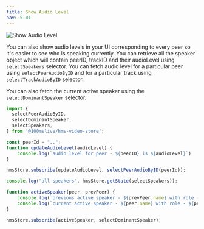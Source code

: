 ```yaml
---
title: Show Audio Level
nav: 5.01
---
```


![Show Audio Level](/guides/audio-levels.png)

You can also show audio levels in your UI corresponding to every peer so it's easier to see who is speaking currently.
You can retrieve all the speaker object which will contain peerID,
trackID and their audioLevel using `selectSpeakers` selector. You can fetch audio level for a particular peer using `selectPeerAudioByID` 
and for a particular track using `selectTrackAudioByID` selector.

You can also fetch the current active speaker using the `selectDominantSpeaker` selector.

```js
import {
  selectPeerAudioByID,
  selectDominantSpeaker,
  selectSpeakers,
} from '@100mslive/hms-video-store';

const peerId = "..";
function updateAudioLevel(audioLevel) {
    console.log(`audio level for peer - ${peerID} is ${audioLevel}`)
}

hmsStore.subscribe(updateAudioLevel, selectPeerAudioByID(peerId));

console.log("all speakers", hmsStore.getState(selectSpeakers));

function activeSpeaker(peer, prevPeer) {
    console.log(`previous active speaker - ${prevPeer.name} with role - ${prevPeer.roleName}`)
    console.log(`current active speaker - ${peer.name} with role - ${peer.roleName}`)
}

hmsStore.subscribe(activeSpeaker, selectDominantSpeaker);
```
